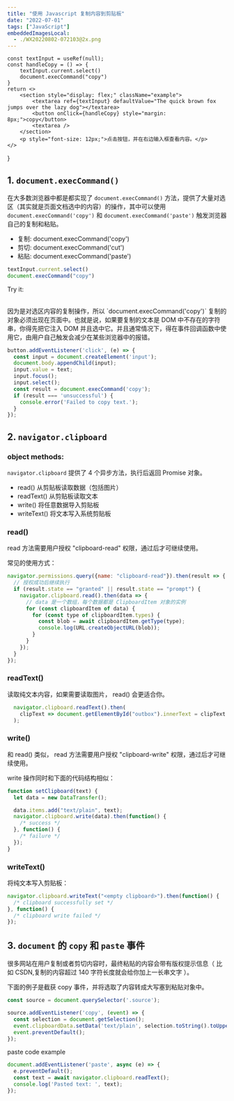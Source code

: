```yaml
---
title: "使用 Javascript 复制内容到剪贴板"
date: "2022-07-01"
tags: ["JavaScript"]
embeddedImagesLocal:
  - ./WX20220802-072103@2x.png
---
```


    const textInput = useRef(null);
    const handleCopy = () => {
        textInput.current.select()
        document.execCommand("copy")
    }
    return <>
        <section style="display: flex;" className="example">
            <textarea ref={textInput} defaultValue="The quick brown fox jumps over the lazy dog"></textarea>
            <button onClick={handleCopy} style="margin: 8px;">copy</button>
            <textarea />
        </section>
        <p style="font-size: 12px;">点击按钮，并在右边输入框查看内容。</p>
    </>
}

## 1. `document.execCommand()`

在大多数浏览器中都是都实现了 `document.execCommand()` 方法，提供了大量对选区（其实就是页面文档选中的内容）的操作，其中可以使用 `document.execCommand('copy')` 和 `document.execCommand('paste')` 触发浏览器自己的复制和粘贴。

- 复制: document.execCommand('copy')
- 剪切: document.execCommand('cut')
- 粘贴: document.execCommand('paste')


```javascript
textInput.current.select()
document.execCommand("copy")
```

Try it:
<Demo1 />

<br />
因为是对选区内容的复制操作，所以 `document.execCommand('copy')` 复制的对象必须出现在页面中。也就是说，如果要复制的文本是 DOM 中不存在的字符串，你得先把它注入 DOM 并且选中它。并且通常情况下，得在事件回调函数中使用它，由用户自己触发会减少在某些浏览器中的报错。  

```javascript
button.addEventListener('click', (e) => {
  const input = document.createElement('input');
  document.body.appendChild(input);
  input.value = text;
  input.focus();
  input.select();
  const result = document.execCommand('copy');
  if (result === 'unsuccessful') {
    console.error('Failed to copy text.');
  }
});
```


## 2. `navigator.clipboard` 


### object methods: 
`navigator.clipboard` 提供了 4 个异步方法，执行后返回 Promise 对象。

- read()      从剪贴板读取数据（包括图片）
- readText()  从剪贴板读取文本
- write()     将任意数据导入剪贴板
- writeText() 将文本写入系统剪贴板

### read()
read 方法需要用户授权 "clipboard-read" 权限，通过后才可继续使用。

常见的使用方式：
```javascript
navigator.permissions.query({name: "clipboard-read"}).then(result => {
  // 授权成功后继续执行
  if (result.state == "granted" || result.state == "prompt") {
    navigator.clipboard.read().then(data => {
      // data 是一个数组，每个数据都是 ClipboardItem 对象的实例
      for (const clipboardItem of data) {
        for (const type of clipboardItem.types) {
          const blob = await clipboardItem.getType(type);
          console.log(URL.createObjectURL(blob));
        }
      }
    });
  }
});
```


### readText()
读取纯文本内容，如果需要读取图片， read() 会更适合你。

```javascript
  navigator.clipboard.readText().then(
    clipText => document.getElementById("outbox").innerText = clipText
  );
```


### write()
和 read() 类似， read 方法需要用户授权 "clipboard-write" 权限，通过后才可继续使用。

write 操作同时和下面的代码结构相似：
```javascript
function setClipboard(text) {
  let data = new DataTransfer();

  data.items.add("text/plain", text);
  navigator.clipboard.write(data).then(function() {
    /* success */
  }, function() {
    /* failure */
  });
}
```

### writeText()
将纯文本写入剪贴板：

```javascript
navigator.clipboard.writeText("<empty clipboard>").then(function() {
  /* clipboard successfully set */
}, function() {
  /* clipboard write failed */
});
```

## 3. `document` 的 `copy` 和 `paste` 事件
很多网站在用户复制或者剪切内容时，最终粘贴的内容会带有版权提示信息（ 比如 CSDN,复制的内容超过 140 字符长度就会给你加上一长串文字 ）。

<GatsbyImage alt='copy-content-with-copyright' image={getImage(props.localImages[0])} title='copy-content-with-copyright'/>


下面的例子是截获 copy 事件，并将选取了内容转成大写塞到粘贴对象中。
```javascript
const source = document.querySelector('.source');

source.addEventListener('copy', (event) => {
  const selection = document.getSelection();
  event.clipboardData.setData('text/plain', selection.toString().toUpperCase());
  event.preventDefault();
});
```


paste code example
```javascript
document.addEventListener('paste', async (e) => {
  e.preventDefault();
  const text = await navigator.clipboard.readText();
  console.log('Pasted text: ', text);
});
```



